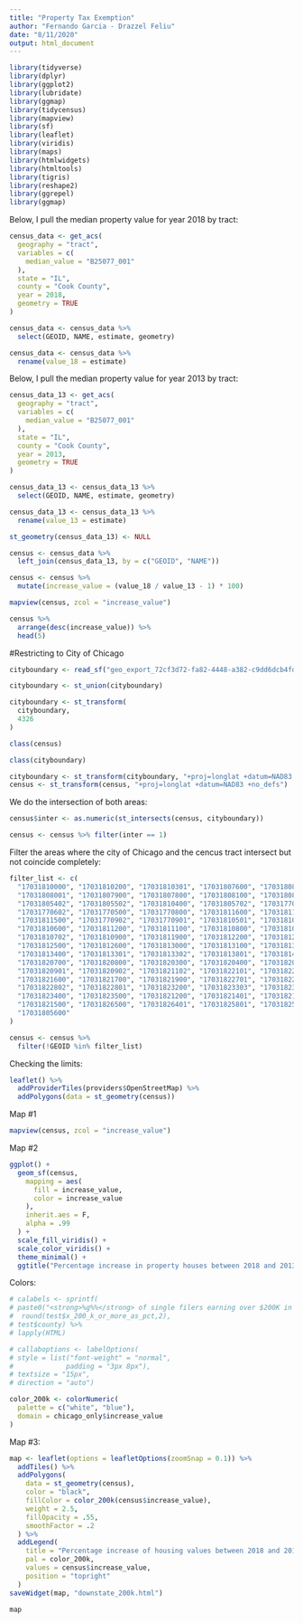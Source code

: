```yaml
---
title: "Property Tax Exemption"
author: "Fernando Garcia - Drazzel Feliu"
date: "8/11/2020"
output: html_document
---
```


```r
library(tidyverse)
library(dplyr)
library(ggplot2)
library(lubridate)
library(ggmap)
library(tidycensus)
library(mapview)
library(sf)
library(leaflet)
library(viridis)
library(maps)
library(htmlwidgets)
library(htmltools)
library(tigris)
library(reshape2)
library(ggrepel)
library(ggmap)
```

Below, I pull the median property value for year 2018 by tract:  

```r
census_data <- get_acs(
  geography = "tract",
  variables = c(
    median_value = "B25077_001"
  ),
  state = "IL",
  county = "Cook County",
  year = 2018,
  geometry = TRUE
)
```

```r
census_data <- census_data %>%
  select(GEOID, NAME, estimate, geometry)

census_data <- census_data %>%
  rename(value_18 = estimate)
```


Below, I pull the median property value for year 2013 by tract:  


```r
census_data_13 <- get_acs(
  geography = "tract",
  variables = c(
    median_value = "B25077_001"
  ),
  state = "IL",
  county = "Cook County",
  year = 2013,
  geometry = TRUE
)
```

```r
census_data_13 <- census_data_13 %>%
  select(GEOID, NAME, estimate, geometry)

census_data_13 <- census_data_13 %>%
  rename(value_13 = estimate)
```

```r
st_geometry(census_data_13) <- NULL

census <- census_data %>%
  left_join(census_data_13, by = c("GEOID", "NAME"))
```

```r
census <- census %>%
  mutate(increase_value = (value_18 / value_13 - 1) * 100)
```

```r
mapview(census, zcol = "increase_value")
```

```r
census %>%
  arrange(desc(increase_value)) %>%
  head(5)
```


#Restricting to City of Chicago

```r

cityboundary <- read_sf("geo_export_72cf3d72-fa82-4448-a382-c9dd6dcb4fd2.shp")

cityboundary <- st_union(cityboundary)

cityboundary <- st_transform(
  cityboundary,
  4326
)
```

```r

class(census)

class(cityboundary)

cityboundary <- st_transform(cityboundary, "+proj=longlat +datum=NAD83 +no_defs")
census <- st_transform(census, "+proj=longlat +datum=NAD83 +no_defs")
```

We do the intersection of both areas:

```r
census$inter <- as.numeric(st_intersects(census, cityboundary))

census <- census %>% filter(inter == 1)
```

Filter the areas where the city of Chicago and the cencus tract intersect but not coincide completely:

```r

filter_list <- c(
  "17031810000", "17031810200", "17031810301", "17031807600", "17031808002",
  "17031808001", "17031807900", "17031807800", "17031808100", "17031808100",
  "17031805402", "17031805502", "17031810400", "17031805702", "17031770700",
  "17031770602", "17031770500", "17031770800", "17031811600", "17031811701",
  "17031811500", "17031770902", "17031770901", "17031810501", "17031810502",
  "17031810600", "17031811200", "17031811100", "17031810800", "17031810701",
  "17031810702", "17031810900", "17031811900", "17031812200", "17031812100",
  "17031812500", "17031812600", "17031813000", "17031813100", "17031813500",
  "17031813400", "17031813301", "17031813302", "17031813801", "17031814200",
  "17031820700", "17031820800", "17031820300", "17031820400", "17031820502",
  "17031820901", "17031820902", "17031821102", "17031822101", "17031822000",
  "17031821600", "17031821700", "17031821900", "17031822701", "17031822702",
  "17031822802", "17031822801", "17031823200", "17031823303", "17031823304",
  "17031823400", "17031823500", "17031821200", "17031821401", "17031821402",
  "17031821500", "17031826500", "17031826401", "17031825801", "17031825700",
  "17031805600"
)

census <- census %>%
  filter(!GEOID %in% filter_list)
```

Checking the limits:

```r

leaflet() %>%
  addProviderTiles(providers$OpenStreetMap) %>%
  addPolygons(data = st_geometry(census))
```

Map #1

```r

mapview(census, zcol = "increase_value")

```

Map #2

```r
ggplot() +
  geom_sf(census,
    mapping = aes(
      fill = increase_value,
      color = increase_value
    ),
    inherit.aes = F,
    alpha = .99
  ) +
  scale_fill_viridis() +
  scale_color_viridis() +
  theme_minimal() +
  ggtitle("Percentage increase in property houses between 2018 and 2013", )
```

Colors:

```r

# calabels <- sprintf(
# paste0("<strong>%g%%</strong> of single filers earning over $200K in Illinois reside in <strong>%s.</strong><br/>"),
#  round(test$x_200_k_or_more_as_pct,2),
# test$county) %>%
# lapply(HTML)

# callaboptions <- labelOptions(
# style = list("font-weight" = "normal",
#             padding = "3px 8px"),
# textsize = "15px",
# direction = "auto")
```

```r

color_200k <- colorNumeric(
  palette = c("white", "blue"),
  domain = chicago_only$increase_value
)
```

Map #3:


```r

map <- leaflet(options = leafletOptions(zoomSnap = 0.1)) %>%
  addTiles() %>%
  addPolygons(
    data = st_geometry(census),
    color = "black",
    fillColor = color_200k(census$increase_value),
    weight = 2.5,
    fillOpacity = .55,
    smoothFactor = .2
  ) %>%
  addLegend(
    title = "Percentage increase of housing values between 2018 and 2013",
    pal = color_200k,
    values = census$increase_value,
    position = "topright"
  )
saveWidget(map, "downstate_200k.html")

map
```
